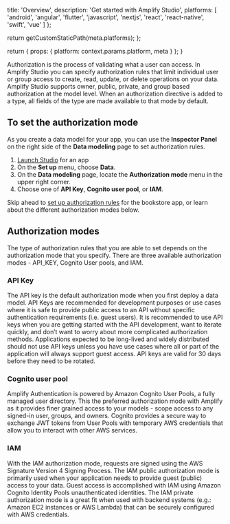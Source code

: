                   
  title: 'Overview',
  description: 'Get started with Amplify Studio',
  platforms: [
                'android',
                'angular',
                'flutter',
                'javascript',
                'nextjs',
                'react',
                'react-native',
                'swift',
                'vue'
              ]
};

  return getCustomStaticPath(meta.platforms);
};

  return {
    props: {
      platform: context.params.platform,
      meta
    }
  };
}
          

Authorization is the process of validating what a user can access. In Amplify Studio you can specify authorization rules that limit individual user or group access to create, read, update, or delete operations on your data. Amplify Studio supports owner, public, private, and group based authorization at the model level. When an authorization directive is added to a type, all fields of the type are made available to that mode by default.

## To set the authorization mode

As you create a data model for your app, you can use the **Inspector Panel** on the right side of the **Data modeling** page to set authorization rules.

1. [Launch Studio](/console/adminui/start/#log-into-the-amplify-console) for an app
2. On the **Set up** menu, choose **Data**.
3. On the **Data modeling** page, locate the **Authorization mode** menu in the upper right corner.
4. Choose one of **API Key**, **Cognito user pool**, or **IAM**.

Skip ahead to [set up authorization rules](/console/authz/permissions) for the bookstore app, or learn about the different authorization modes below.

## Authorization modes

The type of authorization rules that you are able to set depends on the authorization mode that you specify. There are three available authorization modes - API_KEY, Cognito User pools, and IAM.

### API Key

The API key is the default authorization mode when you first deploy a data model. API Keys are recommended for development purposes or use cases where it is safe to provide public access to an API without specific authentication requirements (i.e. guest users). It is recommended to use API keys when you are getting started with the API development, want to iterate quickly, and don’t want to worry about more complicated authorization methods. Applications expected to be long-lived and widely distributed should not use API keys unless you have use cases where all or part of the application will always support guest access. API keys are valid for 30 days before they need to be rotated.

### Cognito user pool

Amplify Authentication is powered by Amazon Cognito User Pools, a fully managed user directory. This the preferred authorization mode with Amplify as it provides finer grained access to your models - scope access to any signed-in user, groups, and owners. Cognito provides a secure way to exchange JWT tokens from User Pools with temporary AWS credentials that allow you to interact with other AWS services.

### IAM

With the IAM authorization mode, requests are signed using the AWS Signature Version 4 Signing Process. The IAM public authorization mode is primarily used when your application needs to provide guest (public) access to your data. Guest access is accomplished with IAM using Amazon Cognito Identity Pools unauthenticated identities. The IAM private authorization mode is a great fit when used with backend systems (e.g.: Amazon EC2 instances or AWS Lambda) that can be securely configured with AWS credentials.
